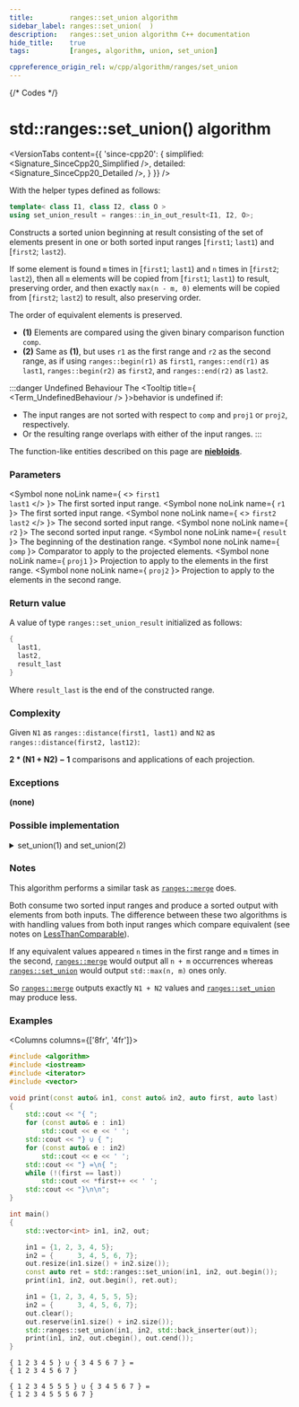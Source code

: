 ```yaml
---
title:         ranges::set_union algorithm
sidebar_label: ranges::set_union(  )
description:   ranges::set_union algorithm C++ documentation
hide_title:    true
tags:          [ranges, algorithm, union, set_union]

cppreference_origin_rel: w/cpp/algorithm/ranges/set_union
---
```




{/* Codes */}


# std::ranges::set_union() algorithm

<VersionTabs content={{
	'since-cpp20': {
		simplified:	<Signature_SinceCpp20_Simplified />,
		detailed:	<Signature_SinceCpp20_Detailed />,
	}
}} />

With the helper types defined as follows:
```cpp
template< class I1, class I2, class O >
using set_union_result = ranges::in_in_out_result<I1, I2, O>;
```

Constructs a sorted union beginning at result consisting of the set of elements present in one or
both sorted input ranges [`first1`; `last1`) and [`first2`; `last2`).

If some element is found `m` times in [`first1`; `last1`) and `n` times in [`first2`; `last2`),
then all `m` elements will be copied from [`first1`; `last1`) to result, preserving order, and then exactly `max(n - m, 0)`
elements will be copied from [`first2`; `last2`) to result, also preserving order.

The order of equivalent elements is preserved.

- **(1)** Elements are compared using the given binary comparison function `comp`.
- **(2)** Same as **(1)**, but uses `r1` as the first range and `r2` as the second range,
  as if using `ranges::begin(r1)` as `first1`, `ranges::end(r1)` as `last1`, `ranges::begin(r2)` as `first2`, and `ranges::end(r2)` as `last2`.

:::danger Undefined Behaviour
The <Tooltip title={ <Term_UndefinedBehaviour /> }>behavior is undefined</Tooltip> if:
 - The input ranges are not sorted with respect to `comp` and `proj1` or `proj2`, respectively.
 - Or the resulting range overlaps with either of the input ranges.
:::

The function-like entities described on this page are [**niebloids**](/docs/std/algo/niebloids).

### Parameters

<SymbolTable>

  <Symbol none noLink name={ <> <code>first1</code> <br/> <code>last1</code> </> }>
    The first sorted input range.
  </Symbol>
  <Symbol none noLink name={ <code>r1</code> }>
    The first sorted input range.
  </Symbol>
  <Symbol none noLink name={ <> <code>first2</code> <br/> <code>last2</code> </> }>
    The second sorted input range.
  </Symbol>
  <Symbol none noLink name={ <code>r2</code> }>
    The second sorted input range.
  </Symbol>
  <Symbol none noLink name={ <code>result</code> }>
    The beginning of the destination range.
  </Symbol>
  <Symbol none noLink name={ <code>comp</code> }>
    Comparator to apply to the projected elements.
  </Symbol>
  <Symbol none noLink name={ <code>proj1</code> }>
    Projection to apply to the elements in the first range.
  </Symbol>
  <Symbol none noLink name={ <code>proj2</code> }>
    Projection to apply to the elements in the second range.
  </Symbol>

</SymbolTable>

### Return value

A value of type `ranges::set_union_result` initialized as follows:
```cpp
{
  last1,
  last2,
  result_last
}
```
Where `result_last` is the end of the constructed range.

### Complexity

Given `N1` as `ranges::distance(first1, last1)` and `N2` as `ranges::distance(first2, last12)`:

**2 \* (N1 + N2) − 1** comparisons and applications of each projection.

### Exceptions

**(none)**

### Possible implementation

<details>
<summary>set_union(1) and set_union(2)</summary>

```cpp
struct set_union_fn
{
    template<std::input_iterator I1, std::sentinel_for<I1> S1,
             std::input_iterator I2, std::sentinel_for<I2> S2,
             std::weakly_incrementable O, class Comp = ranges::less,
             class Proj1 = std::identity, class Proj2 = std::identity>
    requires std::mergeable<I1, I2, O, Comp, Proj1, Proj2>
    constexpr ranges::set_union_result<I1, I2, O>
        operator()(I1 first1, S1 last1, I2 first2, S2 last2,
                   O result, Comp comp = {},
                   Proj1 proj1 = {}, Proj2 proj2 = {}) const
    {
        for (; !(first1 == last1 or first2 == last2); ++result)
        {
            if (std::invoke(comp, std::invoke(proj1, *first1), std::invoke(proj2, *first2)))
            {
                *result = *first1;
                ++first1;
            }
            else if (std::invoke(comp, std::invoke(proj2, *first2),
                                       std::invoke(proj1, *first1)))
            {
                *result = *first2;
                ++first2;
            }
            else
            {
                *result = *first1;
                ++first1;
                ++first2;
            }
        }
        auto res1 = ranges::copy(std::move(first1), std::move(last1), std::move(result));
        auto res2 = ranges::copy(std::move(first2), std::move(last2), std::move(res1.out));
        return {std::move(res1.in), std::move(res2.in), std::move(res2.out)};
    }

    template<ranges::input_range R1, ranges::input_range R2,
             std::weakly_incrementable O, class Comp = ranges::less,
             class Proj1 = std::identity, class Proj2 = std::identity>
    requires std::mergeable<ranges::iterator_t<R1>, ranges::iterator_t<R2>,
                            O, Comp, Proj1, Proj2>
    constexpr ranges::set_union_result<ranges::borrowed_iterator_t<R1>,
                                       ranges::borrowed_iterator_t<R2>, O>
        operator()(R1&& r1, R2&& r2, O result, Comp comp = {},
                   Proj1 proj1 = {}, Proj2 proj2 = {}) const
    {
        return (*this)(ranges::begin(r1), ranges::end(r1),
                       ranges::begin(r2), ranges::end(r2),
                       std::move(result), std::move(comp),
                       std::move(proj1), std::move(proj2));
    }
};

inline constexpr set_union_fn set_union {};
```

</details>

### Notes

This algorithm performs a similar task as [`ranges::merge`](#) does.

Both consume two sorted input ranges and produce a sorted output with elements from both inputs.
The difference between these two algorithms is with handling values from both input ranges which compare equivalent (see notes on [LessThanComparable](/docs/named_req/LessThanComparable)).

If any equivalent values appeared `n` times in the first range and `m` times in the second, [`ranges::merge`](/docs/std/algo/ranges/merge)
would output all `n + m` occurrences whereas [`ranges::set_union`](#) would output `std::max(n, m)` ones only.

So [`ranges::merge`](/docs/std/algo/ranges/merge) outputs exactly `N1 + N2` values and [`ranges::set_union`](#) may produce less.

### Examples

<Columns columns={['8fr', '4fr']}>
<div>

```cpp title='Main.cpp' showLineNumbers
#include <algorithm>
#include <iostream>
#include <iterator>
#include <vector>

void print(const auto& in1, const auto& in2, auto first, auto last)
{
    std::cout << "{ ";
    for (const auto& e : in1)
        std::cout << e << ' ';
    std::cout << "} ∪ { ";
    for (const auto& e : in2)
        std::cout << e << ' ';
    std::cout << "} =\n{ ";
    while (!(first == last))
        std::cout << *first++ << ' ';
    std::cout << "}\n\n";
}

int main()
{
    std::vector<int> in1, in2, out;

    in1 = {1, 2, 3, 4, 5};
    in2 = {      3, 4, 5, 6, 7};
    out.resize(in1.size() + in2.size());
    const auto ret = std::ranges::set_union(in1, in2, out.begin());
    print(in1, in2, out.begin(), ret.out);

    in1 = {1, 2, 3, 4, 5, 5, 5};
    in2 = {      3, 4, 5, 6, 7};
    out.clear();
    out.reserve(in1.size() + in2.size());
    std::ranges::set_union(in1, in2, std::back_inserter(out));
    print(in1, in2, out.cbegin(), out.cend());
}
```

</div>
<div>

```plaintext title="Output"
{ 1 2 3 4 5 } ∪ { 3 4 5 6 7 } =
{ 1 2 3 4 5 6 7 }

{ 1 2 3 4 5 5 5 } ∪ { 3 4 5 6 7 } =
{ 1 2 3 4 5 5 5 6 7 }
```

</div>
</Columns>
